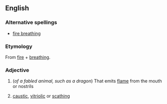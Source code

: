 ==English==

===Alternative spellings===
*[[fire breathing]]

===Etymology===
From [[fire]] + [[breathing]].

===Adjective===
{{en-adj|-}}

#(''of a fabled animal, such as a dragon'') That emits [[flame]] from the mouth or nostrils
#{{idiomatic}} [[caustic]], [[vitriolic]] or [[scathing]]